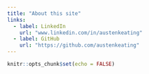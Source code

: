 ```yaml
---
title: "About this site"
links: 
  - label: LinkedIn
    url: "www.linkedin.com/in/austenkeating"
  - label: GitHub
    url: "https://github.com/austenkeating"
---
```


```r
knitr::opts_chunk$set(echo = FALSE)
```
